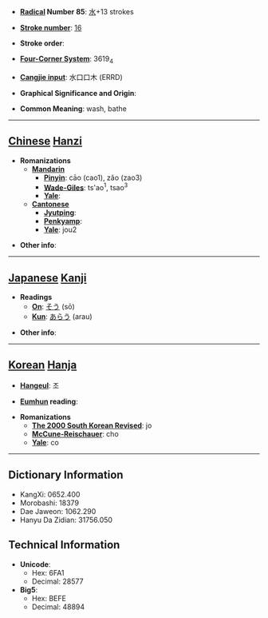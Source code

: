 * '''[[Wiktionary:Chinese radical index| Radical]] Number 85''': [[Wiktionary:Chinese radical index 水|水]]+13 strokes

* '''[[Wiktionary:Chinese total strokes index|Stroke number]]''': [[Wiktionary:Chinese total strokes index 16|16]]

* '''Stroke order''': 

* '''[[Wiktionary:Chinese four corner index|Four-Corner System]]''': 3619<sub>4</sub>

* '''[[Wiktionary:Chinese Cangjie index|Cangjie input]]''': 水口口木 (ERRD)

* '''Graphical Significance and Origin''': 

* '''Common Meaning''': wash, bathe

----

== [[Chinese]] [[Hanzi]] ==

* '''Romanizations'''
** '''[[Mandarin]]'''
*** '''[[Pinyin]]''': cāo (cao1), zǎo (zao3)
*** '''[[Wade-Giles]]''': ts'ao<sup>1</sup>, tsao<sup>3</sup>
*** '''[[Yale]]''': 
** '''[[Cantonese]]'''
*** '''[[Jyutping]]''':
*** '''[[Penkyamp]]''': 
*** '''[[Yale]]''': jou2

* '''Other info''': 

----

== [[Japanese]] [[Kanji]] ==

* '''Readings'''
** '''[[On]]''': [[そう]] (sō)
** '''[[Kun]]''': [[あらう]] (arau)

* '''Other info''':  

----

== [[Korean]] [[Hanja]] ==

* '''[[Hangeul]]''': 조

* '''[[Eumhun]] reading''': 

* '''Romanizations'''
** '''[[The 2000 South Korean Revised Romanization|The 2000 South Korean Revised]]''': jo
** '''[[McCune-Reischauer]]''': cho
** '''[[Yale]]''': co

----

== Dictionary Information ==

* KangXi: 0652.400
* Morobashi: 18379
* Dae Jaweon: 1062.290
* Hanyu Da Zidian: 31756.050

== Technical Information ==

* '''Unicode''':
** Hex: 6FA1
** Decimal: 28577
* '''Big5''':
** Hex: BEFE
** Decimal: 48894